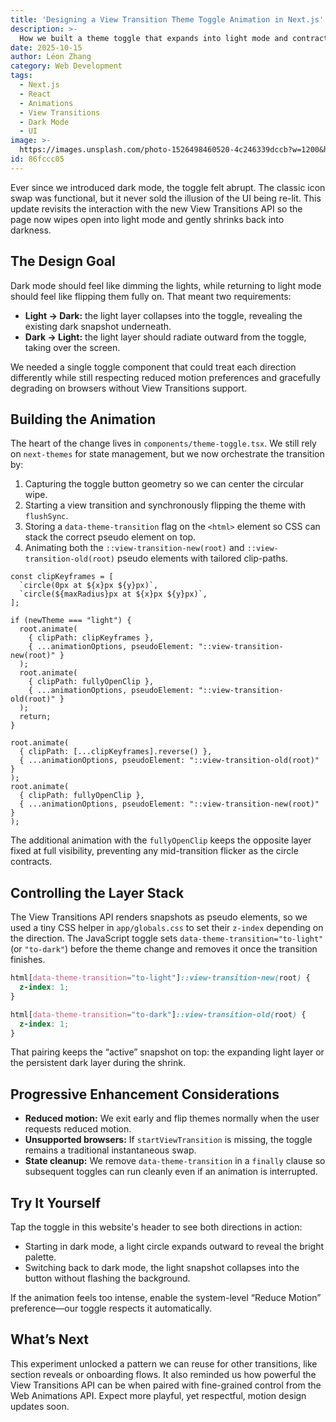 ```yaml
---
title: 'Designing a View Transition Theme Toggle Animation in Next.js'
description: >-
  How we built a theme toggle that expands into light mode and contracts back to dark mode using the View Transitions API, next-themes, and a pinch of Web Animations control.
date: 2025-10-15
author: Léon Zhang
category: Web Development
tags:
  - Next.js
  - React
  - Animations
  - View Transitions
  - Dark Mode
  - UI
image: >-
  https://images.unsplash.com/photo-1526498460520-4c246339dccb?w=1200&h=600&fit=crop
id: 86fccc05
---
```


Ever since we introduced dark mode, the toggle felt abrupt. The classic icon swap was functional, but it never sold the illusion of the UI being re-lit. This update revisits the interaction with the new View Transitions API so the page now wipes open into light mode and gently shrinks back into darkness.

## The Design Goal

Dark mode should feel like dimming the lights, while returning to light mode should feel like flipping them fully on. That meant two requirements:

- **Light → Dark:** the light layer collapses into the toggle, revealing the existing dark snapshot underneath.
- **Dark → Light:** the light layer should radiate outward from the toggle, taking over the screen.

We needed a single toggle component that could treat each direction differently while still respecting reduced motion preferences and gracefully degrading on browsers without View Transitions support.

## Building the Animation

The heart of the change lives in `components/theme-toggle.tsx`. We still rely on `next-themes` for state management, but we now orchestrate the transition by:

1. Capturing the toggle button geometry so we can center the circular wipe.
2. Starting a view transition and synchronously flipping the theme with `flushSync`.
3. Storing a `data-theme-transition` flag on the `<html>` element so CSS can stack the correct pseudo element on top.
4. Animating both the `::view-transition-new(root)` and `::view-transition-old(root)` pseudo elements with tailored clip-paths.

```tsx
const clipKeyframes = [
  `circle(0px at ${x}px ${y}px)`,
  `circle(${maxRadius}px at ${x}px ${y}px)`,
];

if (newTheme === "light") {
  root.animate(
    { clipPath: clipKeyframes },
    { ...animationOptions, pseudoElement: "::view-transition-new(root)" }
  );
  root.animate(
    { clipPath: fullyOpenClip },
    { ...animationOptions, pseudoElement: "::view-transition-old(root)" }
  );
  return;
}

root.animate(
  { clipPath: [...clipKeyframes].reverse() },
  { ...animationOptions, pseudoElement: "::view-transition-old(root)" }
);
root.animate(
  { clipPath: fullyOpenClip },
  { ...animationOptions, pseudoElement: "::view-transition-new(root)" }
);
```

The additional animation with the `fullyOpenClip` keeps the opposite layer fixed at full visibility, preventing any mid-transition flicker as the circle contracts.

## Controlling the Layer Stack

The View Transitions API renders snapshots as pseudo elements, so we used a tiny CSS helper in `app/globals.css` to set their `z-index` depending on the direction. The JavaScript toggle sets `data-theme-transition="to-light"` (or `"to-dark"`) before the theme change and removes it once the transition finishes.

```css
html[data-theme-transition="to-light"]::view-transition-new(root) {
  z-index: 1;
}

html[data-theme-transition="to-dark"]::view-transition-old(root) {
  z-index: 1;
}
```

That pairing keeps the “active” snapshot on top: the expanding light layer or the persistent dark layer during the shrink.

## Progressive Enhancement Considerations

- **Reduced motion:** We exit early and flip themes normally when the user requests reduced motion.
- **Unsupported browsers:** If `startViewTransition` is missing, the toggle remains a traditional instantaneous swap.
- **State cleanup:** We remove `data-theme-transition` in a `finally` clause so subsequent toggles can run cleanly even if an animation is interrupted.

## Try It Yourself

Tap the toggle in this website's header to see both directions in action:

- Starting in dark mode, a light circle expands outward to reveal the bright palette.
- Switching back to dark mode, the light snapshot collapses into the button without flashing the background.

If the animation feels too intense, enable the system-level “Reduce Motion” preference—our toggle respects it automatically.

## What’s Next

This experiment unlocked a pattern we can reuse for other transitions, like section reveals or onboarding flows. It also reminded us how powerful the View Transitions API can be when paired with fine-grained control from the Web Animations API. Expect more playful, yet respectful, motion design updates soon.
